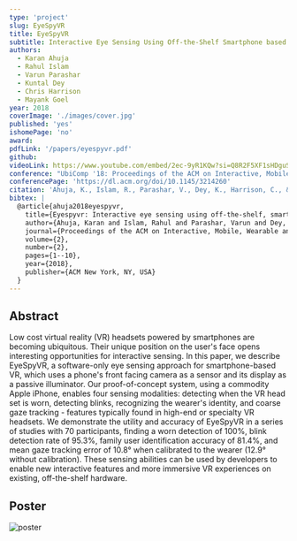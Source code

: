 ```yaml
---
type: 'project'
slug: EyeSpyVR
title: EyeSpyVR
subtitle: Interactive Eye Sensing Using Off-the-Shelf Smartphone based VR headsets
authors:
  - Karan Ahuja
  - Rahul Islam
  - Varun Parashar
  - Kuntal Dey
  - Chris Harrison
  - Mayank Goel
year: 2018
coverImage: './images/cover.jpg'
published: 'yes'
ishomePage: 'no'
award:
pdfLink: '/papers/eyespyvr.pdf'
github:
videoLink: https://www.youtube.com/embed/2ec-9yR1KQw?si=Q8R2F5XF1sHDguS-
conference: "UbiComp '18: Proceedings of the ACM on Interactive, Mobile, Wearable and Ubiquitous Technologies"
conferencePage: 'https://dl.acm.org/doi/10.1145/3214260'
citation: 'Ahuja, K., Islam, R., Parashar, V., Dey, K., Harrison, C., & Goel, M. (2018). Eyespyvr: Interactive eye sensing using off-the-shelf, smartphone-based vr headsets. Proceedings of the ACM on Interactive, Mobile, Wearable and Ubiquitous Technologies, 2(2), 1-10.'
bibtex: |
  @article{ahuja2018eyespyvr,
    title={Eyespyvr: Interactive eye sensing using off-the-shelf, smartphone-based vr headsets},
    author={Ahuja, Karan and Islam, Rahul and Parashar, Varun and Dey, Kuntal and Harrison, Chris and Goel, Mayank},
    journal={Proceedings of the ACM on Interactive, Mobile, Wearable and Ubiquitous Technologies},
    volume={2},
    number={2},
    pages={1--10},
    year={2018},
    publisher={ACM New York, NY, USA}
  }
---
```


## Abstract

Low cost virtual reality (VR) headsets powered by smartphones are becoming ubiquitous. Their unique position on the user's face opens interesting opportunities for interactive sensing. In this paper, we describe EyeSpyVR, a software-only eye sensing approach for smartphone-based VR, which uses a phone's front facing camera as a sensor and its display as a passive illuminator. Our proof-of-concept system, using a commodity Apple iPhone, enables four sensing modalities: detecting when the VR head set is worn, detecting blinks, recognizing the wearer's identity, and coarse gaze tracking - features typically found in high-end or specialty VR headsets. We demonstrate the utility and accuracy of EyeSpyVR in a series of studies with 70 participants, finding a worn detection of 100%, blink detection rate of 95.3%, family user identification accuracy of 81.4%, and mean gaze tracking error of 10.8° when calibrated to the wearer (12.9° without calibration). These sensing abilities can be used by developers to enable new interactive features and more immersive VR experiences on existing, off-the-shelf hardware.

## Poster

![poster](./images/eye_spy_vr_poster.png)
